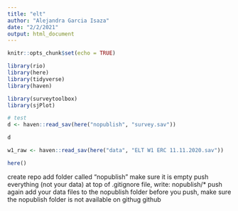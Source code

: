 ```yaml
---
title: "elt"
author: "Alejandra Garcia Isaza"
date: "2/2/2021"
output: html_document
---
```


```r
knitr::opts_chunk$set(echo = TRUE)

library(rio)
library(here)
library(tidyverse)
library(haven)

library(surveytoolbox)
library(sjPlot)
```

```r
# test
d <- haven::read_sav(here("nopublish", "survey.sav"))

d

```


```r
w1_raw <- haven::read_sav(here("data", "ELT W1 ERC 11.11.2020.sav"))

here()
```

create repo
add folder called "nopublish"
make sure it is empty
push everything (not your data)
at top of .gitignore file, write: nopublish/*
push again
add your data files to the nopublish folder
before you push, make sure the nopublish folder is not available on githug
github